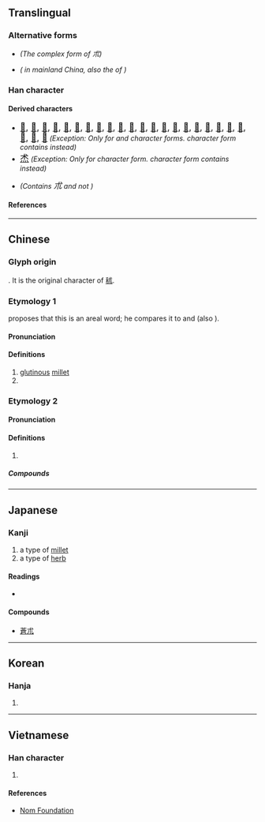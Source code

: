 {{also|术}}
{{character info}}
==Translingual==

===Alternative forms===
* {{l|mul|秫}} ''(The complex form of 朮)''
* {{l|mul|术}} ''({{w|zh:新字形|Standardized form}} in mainland China, also the {{w|Simplified Chinese|simplified form}} of {{l|mul|術}})''

===Han character===
{{Han char|rn=75|rad=木|as=01|sn=5|four=43210|canj=IJC|ids=⿺𣎳丶}}

====Derived characters====
* <span style="font-size:large;" lang=zh-Hant>[[𠰲#Translingual|𠰲]], [[𡊍#Translingual|𡊍]], [[怵#Translingual|怵]], [[𢫖#Translingual|𢫖]], [[沭#Translingual|沭]], [[𣭍#Translingual|𣭍]], [[炢#Translingual|炢]], [[㺷#Translingual|㺷]], [[述#Translingual|述]], [[𥄵#Translingual|𥄵]], [[秫#Translingual|秫]], [[䘤#Translingual|䘤]], [[絉#Translingual|絉]], [[𦈭#Translingual|𦈭]], [[訹#Translingual|訹]], [[䟣#Translingual|䟣]], [[鉥#Translingual|鉥]], [[𩖶#Translingual|𩖶]], [[𪲭#Translingual|𪲭]], [[術#Translingual|術]], [[𫀦#Translingual|𫀦]], [[𣏂#Translingual|𣏂]], [[𦬸#Translingual|𦬸]], [[㾁#Translingual|㾁]]</span> ''(Exception: Only for {{w|zh:國字標準字體|Taiwan}} and {{w|zh:常用字字形表|Hong Kong}} character forms. {{w|zh:新字形|Mainland China}} character form contains {{l|mul|术}} instead)''
* <span style="font-size:large;" lang=zh-Hant-TW>[[𤇍#Translingual|𤇍]]</span> ''(Exception: Only for {{w|zh:國字標準字體|Taiwan}} character form. {{w|zh:常用字字形表|Hong Kong}} character form contains {{l|mul|术}} instead)''
* {{l|mul|怷}} ''(Contains <big>朮</big> and not {{l|mul|术}})''

====References====
{{Han ref|kx=0509.120|dkj=14423|dj=0893.020|hdz=80019.110|uh=672E}}

----

==Chinese==

===Glyph origin===
{{Han etym}}
{{liushu|p}}. It is the original character of [[秫]].

===Etymology 1===
{{zh-forms|s=术|t2=术}}
{{zh-ref|Schuessler (2007)}} proposes that this is an areal word; he compares it to {{cog|hmx-pro|*nblut||glutinous, sticky}} and {{cog|map-pro|*pulut||sticky substance}} (also {{zh-ref|Sagart, 1993}}).

====Pronunciation====
{{zh-pron
|m=shú
|c=seot6
|mc=
|oc=y
|cat=n
}}

====Definitions====
{{zh-hanzi}}

# [[glutinous]] [[millet]]
# {{zh-alt-form|秫}}

===Etymology 2===
{{zh-forms|s=术|t2=术|alt=𦬸}}

====Pronunciation====
{{zh-pron
|m=zhú
|c=seot6
}}

====Definitions====
{{zh-hanzi}}

# {{n-g|Used in compounds such as {{zh-l|白朮}}, a type of [[herbal]] [[medicine]].}}

=====Compounds=====
{{zh-der|白朮|蒼朮|莪朮}}

----

==Japanese==

===Kanji===
{{ja-kanji|grade=|rs=木01}}

# a type of [[millet]]
# a type of [[herb]]

====Readings====
* {{ja-readings|goon=[[じゅち]]/[[ぢゅち]] (juchi), [[じゅつ]] (jutsu), [[すち]] (suchi)|kanon=[[しゅつ]] (shutsu), [[ちゅつ]] (chutsu)|kun=[[もちあわ]] (mochiawa), [[おけら]] (okera)}}

====Compounds====
* [[蒼朮]]

----

==Korean==

===Hanja===
{{ko-hanja|hangeul=출|eumhun=|rv=chul|mr=ch'ul|y=chwul}}

# {{rfdef|ko|sort=木01}}

----

==Vietnamese==

===Han character===
{{vi-readings|reading=thuật, truật|rs=木01}}

# {{rfdef|vi|sort=木01}}

====References====
* [http://nomfoundation.org/common/nom_details.php?codepoint=672e Nom Foundation]